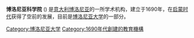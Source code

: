 {{Infobox university
| name              = 博洛尼亚科学院
| native_name       = Accademia delle Scienze dell'Istituto di Bologna
| image_name        = Institute of Science Bologna.png
| image_size        = 
| image_alt         = 
| caption           = Seventeenth century engraving of the Institute in the Palazzo Poggi
| latin_name        = 
| established       = 1690
| closed            = 
| type              = 科学院
| affiliation       = [[博洛尼亚大学|博洛尼亚大学]]
| officer_in_charge = 
| chairman          = Professor Illio Galligani
| chancellor        = Doctor Massimo Zini
| president         = 
| vice-president    = 
| superintendent    = 
| provost           = 
| vice_chancellor   = 
| rector            = 
| principal         = 
| dean              = 
| director          = 
| head_label        = 
| head              = 
| academic_staff    = 
| administrative_staff = 
| students          = 
| undergrad         = 
| postgrad          = 
| doctoral          = 
| other             = 
| city              = 博洛尼亚
| state             = 
| province          = 
| country           = 意大利
| coor              = {{coords|44.4967|11.352001|display=title}}
| campus            = 
| former_names      = 
| website           = {{url|http://www.accademiascienzebologna.it/}}
| logo              = 
| footnotes         = 
}}
'''博洛尼亚科学院''' ({{lang-it|Accademia delle Scienze dell'Istituto di Bologna}}) 是[[意大利|意大利]][[博洛尼亚|博洛尼亚]]的一所学术机构，建立于1690年，在[[启蒙时代|启蒙时代]]获得了空前的发展，目前是[[博洛尼亚大学|博洛尼亚大学]]的一部分。

[[Category:博洛尼亚大学|Category:博洛尼亚大学]]
[[Category:1690年代創建的教育機構|Category:1690年代創建的教育機構]]